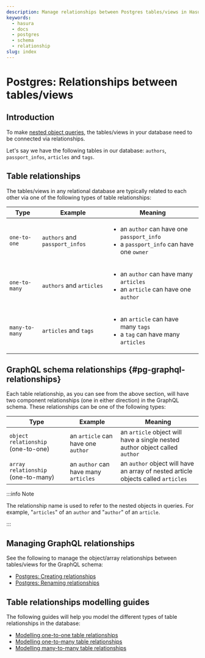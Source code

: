 ```yaml
---
description: Manage relationships between Postgres tables/views in Hasura
keywords:
  - hasura
  - docs
  - postgres
  - schema
  - relationship
slug: index
---
```


# Postgres: Relationships between tables/views

## Introduction

To make [nested object queries](/graphql/core/databases/postgres/queries/nested-object-queries.mdx), the
tables/views in your database need to be connected via relationships.

Let's say we have the following tables in our database: `authors`,
`passport_infos`, `articles` and `tags`.

## Table relationships

The tables/views in any relational database are typically related to
each other via one of the following types of table relationships:

|Type           | Example                        | Meaning                                                                              |
|---------------|--------------------------------|--------------------------------------------------------------------------------------|
|`one-to-one`   | `authors` and `passport_infos` | <ul><li> an `author` can have one `passport_info` </li><li> a `passport_info` can have one `owner` </li></ul>   |
|`one-to-many`  | `authors` and `articles`       | <ul><li> an `author` can have many `articles` </li><li> an `article` can have one `author` </li></ul>           |	
|`many-to-many` | `articles` and `tags`          | <ul><li> an `article` can have many `tags` </li><li> a `tag` can have many `articles` </li></ul>               |

## GraphQL schema relationships {#pg-graphql-relationships}

Each table relationship, as you can see from the above section, will
have two component relationships (one in either direction) in the
GraphQL schema. These relationships can be one of the following types:

| Type                               | Example                              | Meaning                                                                           |
|------------------------------------|--------------------------------------|-----------------------------------------------------------------------------------|
| `object relationship` (one-to-one) | an `article` can have one `author`   | an `article` object will have a single nested author object called `author`       |
| `array relationship` (one-to-many) | an `author` can have many `articles` | an `author` object will have an array of nested article objects called `articles` |

:::info Note

The relationship name is used to refer to the nested objects in queries.
For example, "`articles`" of an `author` and "`author`" of an `article`.

:::

## Managing GraphQL relationships

See the following to manage the object/array relationships between
tables/views for the GraphQL schema:

- [Postgres: Creating relationships](/graphql/core/databases/postgres/schema/table-relationships/create.mdx)
- [Postgres: Renaming relationships](/graphql/core/databases/postgres/schema/table-relationships/rename.mdx)

## Table relationships modelling guides

The following guides will help you model the different types of table
relationships in the database:

- [Modelling one-to-one table relationships](/graphql/core/guides/data-modelling/one-to-one.mdx)
- [Modelling one-to-many table relationships](/graphql/core/guides/data-modelling/one-to-many.mdx)
- [Modelling many-to-many table relationships](/graphql/core/guides/data-modelling/many-to-many.mdx)
